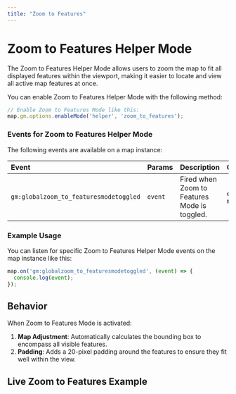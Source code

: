 ```yaml
---
title: "Zoom to Features"
---
```


# Zoom to Features Helper Mode

The Zoom to Features Helper Mode allows users to zoom the map to fit all displayed features within the viewport, making it easier to locate and view all active map features at once.

You can enable Zoom to Features Helper Mode with the following method:

```js
// Enable Zoom to Features Mode like this:
map.gm.options.enableMode('helper', 'zoom_to_features');
```

### Events for Zoom to Features Helper Mode

The following events are available on a map instance:

| Event                                  | Params  | Description                                  | Output            |
|:---------------------------------------| :-------| :------------------------------------------- | :-----------------|
| `gm:globalzoom_to_featuresmodetoggled` | `event` | Fired when Zoom to Features Mode is toggled. | `enabled`, `map`  |

### Example Usage

You can listen for specific Zoom to Features Helper Mode events on the map instance like this:

```js
map.on('gm:globalzoom_to_featuresmodetoggled', (event) => {
  console.log(event);
});
```

## Behavior

When Zoom to Features Mode is activated:
1. **Map Adjustment**: Automatically calculates the bounding box to encompass all visible features.
2. **Padding**: Adds a 20-pixel padding around the features to ensure they fit well within the view.

## Live Zoom to Features Example

<BrowserOnlyGmMap
  gmOptions={helperZoomToFeaturesOptions}
  features={features} />

